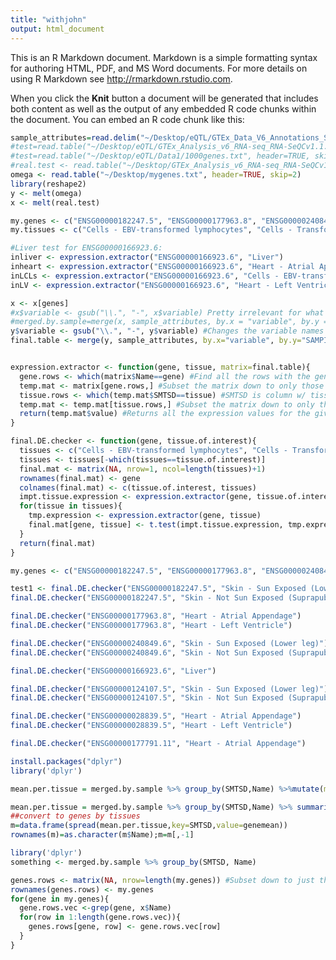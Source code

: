 ```yaml
---
title: "withjohn"
output: html_document
---
```


This is an R Markdown document. Markdown is a simple formatting syntax for authoring HTML, PDF, and MS Word documents. For more details on using R Markdown see <http://rmarkdown.rstudio.com>.

When you click the **Knit** button a document will be generated that includes both content as well as the output of any embedded R code chunks within the document. You can embed an R code chunk like this:

```r
sample_attributes=read.delim("~/Desktop/eQTL/GTEx_Data_V6_Annotations_SampleAttributesDS.txt",sep="\t")
#test=read.table("~/Desktop/eQTL/GTEx_Analysis_v6_RNA-seq_RNA-SeQCv1.1.8_gene_rpkm.gct.gz",header=TRUE,skip = 2)
#test=read.table("~/Desktop/eQTL/Data1/1000genes.txt", header=TRUE, skip=2)
#real.test <- read.table("~/Desktop/GTEx_Analysis_v6_RNA-seq_RNA-SeQCv1.1.8_gene_rpkm.gct.gz", header=TRUE, skip=2)
omega <- read.table("~/Desktop/mygenes.txt", header=TRUE, skip=2)
library(reshape2)
y <- melt(omega)
x <- melt(real.test)

my.genes <- c("ENSG00000182247.5", "ENSG00000177963.8", "ENSG00000240849.6", "ENSG00000166923.6", "ENSG00000124107.5", "ENSG00000028839.5", "ENSG00000177791.11")
my.tissues <- c("Cells - EBV-transformed lymphocytes", "Cells - Transformed fibroblasts", "Heart - Atrial Appendage", "Heart - Left Ventricle", "Liver", "Skin - Sun Exposed (Lower leg)", "Skin - Not Sun Exposed (Suprapubic)")

#Liver test for ENSG00000166923.6:
inliver <- expression.extractor("ENSG00000166923.6", "Liver")
inheart <- expression.extractor("ENSG00000166923.6", "Heart - Atrial Appendage")
inLCLs <- expression.extractor("ENSG00000166923.6", "Cells - EBV-transformed lymphocytes")
inLV <- expression.extractor("ENSG00000166923.6", "Heart - Left Ventricle")

x <- x[genes]
#x$variable <- gsub("\\.", "-", x$variable) Pretty irrelevant for what I want...impt for merging below though
#merged.by.sample=merge(x, sample_attributes, by.x = "variable", by.y = "SAMPID")
y$variable <- gsub("\\.", "-", y$variable) #Changes the variable names to match the ones on the sample attributes table (just changing .s to -s)
final.table <- merge(y, sample_attributes, by.x="variable", by.y="SAMPID")


expression.extractor <- function(gene, tissue, matrix=final.table){
  gene.rows <- which(matrix$Name==gene) #Find all the rows with the gene of interest.
  temp.mat <- matrix[gene.rows,] #Subset the matrix down to only those rows.
  tissue.rows <- which(temp.mat$SMTSD==tissue) #SMTSD is column w/ tissues. Find all the rows in that subset matrix containing the tissue of interest.
  temp.mat <- temp.mat[tissue.rows,] #Subset the matrix down to only the rows with the gene and tissue of interest.
  return(temp.mat$value) #Returns all the expression values for the given gene in the given tissue.
}

final.DE.checker <- function(gene, tissue.of.interest){
  tissues <- c("Cells - EBV-transformed lymphocytes", "Cells - Transformed fibroblasts", "Heart - Atrial Appendage", "Heart - Left Ventricle", "Liver", "Skin - Sun Exposed (Lower leg)", "Skin - Not Sun Exposed (Suprapubic)")
  tissues <- tissues[-which(tissues==tissue.of.interest)]
  final.mat <- matrix(NA, nrow=1, ncol=length(tissues)+1)
  rownames(final.mat) <- gene
  colnames(final.mat) <- c(tissue.of.interest, tissues)
  impt.tissue.expression <- expression.extractor(gene, tissue.of.interest)
  for(tissue in tissues){
    tmp.expression <- expression.extractor(gene, tissue)
    final.mat[gene, tissue] <- t.test(impt.tissue.expression, tmp.expression, var.equal=TRUE)$p.val
  }
  return(final.mat)
}

my.genes <- c("ENSG00000182247.5", "ENSG00000177963.8", "ENSG00000240849.6", "ENSG00000166923.6", "ENSG00000124107.5", "ENSG00000028839.5", "ENSG00000177791.11")

test1 <- final.DE.checker("ENSG00000182247.5", "Skin - Sun Exposed (Lower leg)")
final.DE.checker("ENSG00000182247.5", "Skin - Not Sun Exposed (Suprapubic)")

final.DE.checker("ENSG00000177963.8", "Heart - Atrial Appendage")
final.DE.checker("ENSG00000177963.8", "Heart - Left Ventricle")

final.DE.checker("ENSG00000240849.6", "Skin - Sun Exposed (Lower leg)")
final.DE.checker("ENSG00000240849.6", "Skin - Not Sun Exposed (Suprapubic)")

final.DE.checker("ENSG00000166923.6", "Liver")

final.DE.checker("ENSG00000124107.5", "Skin - Sun Exposed (Lower leg)")
final.DE.checker("ENSG00000124107.5", "Skin - Not Sun Exposed (Suprapubic)")

final.DE.checker("ENSG00000028839.5", "Heart - Atrial Appendage")
final.DE.checker("ENSG00000028839.5", "Heart - Left Ventricle")

final.DE.checker("ENSG00000177791.11", "Heart - Atrial Appendage")
```


```r
install.packages("dplyr")
library('dplyr')

mean.per.tissue = merged.by.sample %>% group_by(SMTSD,Name) %>%mutate(mean = mean(value))

mean.per.tissue = merged.by.sample %>% group_by(SMTSD,Name) %>% summarise(genemean= mean(value)) %>% arrange(SMTSD)
##convert to genes by tissues
m=data.frame(spread(mean.per.tissue,key=SMTSD,value=genemean))
rownames(m)=as.character(m$Name);m=m[,-1]

library('dplyr')
something <- merged.by.sample %>% group_by(SMTSD, Name)
```

```r
genes.rows <- matrix(NA, nrow=length(my.genes)) #Subset down to just the genes of interest from that giant table...
rownames(genes.rows) <- my.genes
for(gene in my.genes){
  gene.rows.vec <-grep(gene, x$Name)
  for(row in 1:length(gene.rows.vec)){
    genes.rows[gene, row] <- gene.rows.vec[row]
  }
}
```

